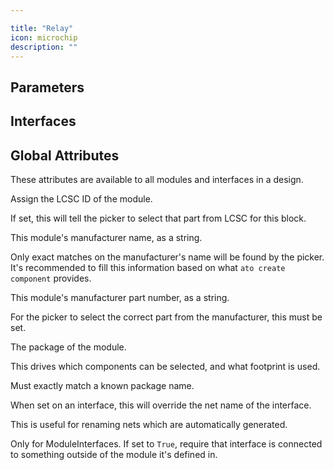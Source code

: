 ```yaml
---

title: "Relay"
icon: microchip
description: ""
---
```



## Parameters

<ParamField path='coil_max_voltage' type='V'>
</ParamField>

<ParamField path='coil_max_current' type='A'>
</ParamField>

<ParamField path='coil_resistance' type='ohm'>
</ParamField>

<ParamField path='contact_max_switching_voltage' type='V'>
</ParamField>

<ParamField path='contact_max_switching_current' type='A'>
</ParamField>

<ParamField path='contact_max_current' type='A'>
</ParamField>


## Interfaces

<ParamField path='switch_a_nc' type='string'>
</ParamField>

<ParamField path='switch_a_common' type='string'>
</ParamField>

<ParamField path='switch_a_no' type='string'>
</ParamField>

<ParamField path='switch_b_no' type='string'>
</ParamField>

<ParamField path='switch_b_common' type='string'>
</ParamField>

<ParamField path='switch_b_nc' type='string'>
</ParamField>

<ParamField path='coil_power' type='string'>
</ParamField>


## Global Attributes

These attributes are available to all modules and interfaces in a design.

<ParamField path='lcsc_id' type='string'>

Assign the LCSC ID of the module.

If set, this will tell the picker to select that part from LCSC for this block.
</ParamField>

<ParamField path='manufacturer' type='string'>

This module's manufacturer name, as a string.

Only exact matches on the manufacturer's name will be found by the picker.
It's recommended to fill this information based on what `ato create component`
provides.
</ParamField>

<ParamField path='mpn' type='string'>

This module's manufacturer part number, as a string.

For the picker to select the correct part from the manufacturer,
this must be set.
</ParamField>

<ParamField path='package' type='string'>

The package of the module.

This drives which components can be selected, and what footprint is used.

Must exactly match a known package name.
</ParamField>

<ParamField path='exclude_from_bom' type='string'>
</ParamField>

<ParamField path='override_net_name' type='string'>

When set on an interface, this will override the net name of the interface.

This is useful for renaming nets which are automatically generated.
</ParamField>

<ParamField path='required' type='string'>

Only for ModuleInterfaces.
If set to `True`, require that interface is connected to something outside
of the module it's defined in.
</ParamField>

